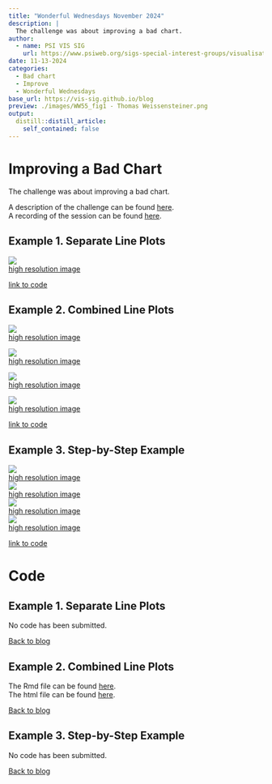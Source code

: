 ```yaml
---
title: "Wonderful Wednesdays November 2024"
description: |
  The challenge was about improving a bad chart.
author:
  - name: PSI VIS SIG
    url: https://www.psiweb.org/sigs-special-interest-groups/visualisation
date: 11-13-2024
categories:
  - Bad chart
  - Improve
  - Wonderful Wednesdays
base_url: https://vis-sig.github.io/blog
preview: ./images/WW55_fig1 - Thomas Weissensteiner.png
output:
  distill::distill_article:
    self_contained: false
---
```



# Improving a Bad Chart
The challenge was about improving a bad chart.

A description of the challenge can be found [here](https://github.com/VIS-SIG/Wonderful-Wednesdays/tree/master/data/2024/2024-10-09).  
A recording of the session can be found [here](https://psiweb.org/vod/item/psi-vissig-wonderful-wednesday-56-improving-a-bad-chart).

<a id="example1"></a>

## Example 1. Separate Line Plots

![](./images/AndrewStaroscik_wondwend_Nov2024 - Andrew Staroscik.png)  
[high resolution image](./images/AndrewStaroscik_wondwend_Nov2024 - Andrew Staroscik.png)  


[link to code](#example1 code)


<a id="example2"></a>

## Example 2. Combined Line Plots

![](./images/WW55_fig1 - Thomas Weissensteiner.png)  
[high resolution image](./images/WW55_fig1 - Thomas Weissensteiner.pdf)  

![](./images/WW55_fig1 - Thomas Weissensteiner(1).png)  
[high resolution image](./images/WW55_fig1 - Thomas Weissensteiner(1).pdf)  

![](./images/WW55_fig2 - Thomas Weissensteiner.png)  
[high resolution image](./images/WW55_fig2 - Thomas Weissensteiner.pdf)  

![](./images/WW55_fig2 - Thomas Weissensteiner(1).png)  
[high resolution image](./images/WW55_fig2 - Thomas Weissensteiner(1).pdf)  


[link to code](#example2 code)

<a id="example3"></a>

## Example 3. Step-by-Step Example

![](./images/step-by-step_1.jpg)  
[high resolution image](./images/step-by-step_1.jpg)  
![](./images/step-by-step_2.jpg)  
[high resolution image](./images/step-by-step_2.jpg)  
![](./images/step-by-step_3.jpg)  
[high resolution image](./images/step-by-step_3.jpg)  
![](./images/step-by-step_4.jpg)  
[high resolution image](./images/step-by-step_4.jpg)  


[link to code](#example3 code)

<a id="example4"></a>




# Code

<a id="example1 code"></a>

## Example 1. Separate Line Plots

No code has been submitted.


[Back to blog](#example1)



<a id="example2 code"></a>

## Example 2. Combined Line Plots

The Rmd file can be found [here](./code/WWchallenge091024 - Thomas Weissensteiner.Rmd).  
The html file can be found [here](./code/WWchallenge091024.html).


[Back to blog](#example2)


<a id="example3 code"></a>

## Example 3. Step-by-Step Example

No code has been submitted.

[Back to blog](#example3)